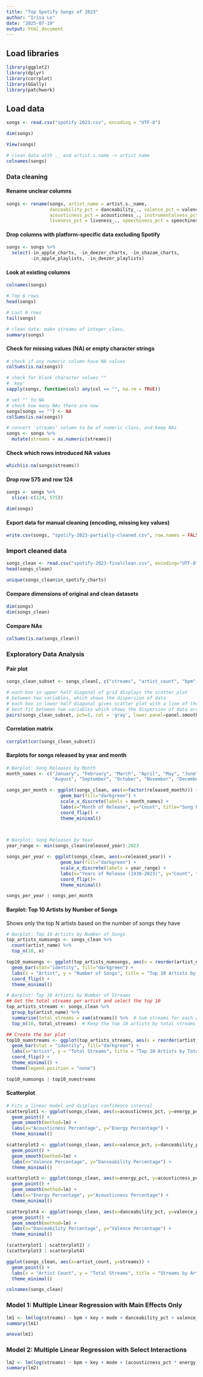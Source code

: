```yaml
---
title: "Top Spotify Songs of 2023"
author: "Irisa Le"
date: "2025-07-19"
output: html_document
---
```


## Load libraries
```r
library(ggplot2)
library(dplyr)
library(corrplot)
library(GGally)
library(patchwork)
```

## Load data
```r
songs <- read.csv("spotify-2023.csv", encoding = "UTF-8")
```

```r
dim(songs)
```

```r
View(songs)
```

```r
# clean data with ._ and artist.s.name -> artist name
colnames(songs)
```

### Data cleaning
#### Rename unclear columns
```r
songs <- rename(songs, artist_name = artist.s._name,
                danceability_pct = danceability_., valence_pct = valence_., energy_pct = energy_.,          
                acousticness_pct = acousticness_., instrumentalness_pct = instrumentalness_., 
                liveness_pct = liveness_., speechiness_pct = speechiness_.)
```

#### Drop columns with platform-specific data excluding Spotify
```r
songs <- songs %>%
  select(-in_apple_charts, -in_deezer_charts, -in_shazam_charts,
         -in_apple_playlists, -in_deezer_playlists)
```

#### Look at existing columns
```r
colnames(songs)
```

```r
# Top 6 rows
head(songs)
```

```r
# Last 6 rows
tail(songs)
```

```r
# clean data: make streams of integer class,
summary(songs)
```

#### Check for missing values (NA) or empty character strings
```r
# check if any numeric column have NA values
colSums(is.na(songs))
```

```r
# check for blank character values ""
# 'key'
sapply(songs, function(col) any(col == "", na.rm = TRUE))
```

```r
# set "" to NA
# check how many NAs there are now
songs[songs == ""] <- NA
colSums(is.na(songs))
```

```r
# convert 'streams' column to be of numeric class, and keep NAs
songs <- songs %>%
  mutate(streams = as.numeric(streams))
```

#### Check which rows introduced NA values
```r
which(is.na(songs$streams))
```

#### Drop row 575 and row 124
```r
songs <- songs %>%
  slice(-c(124, 575))
```

```r
dim(songs)
```

#### Export data for manual cleaning (encoding, missing key values)
```r
write.csv(songs, "spotify-2023-partially-cleaned.csv", row.names = FALSE)
```

### Import cleaned data
```r
songs_clean <- read.csv("spotify-2023-finalclean.csv", encoding="UTF-8")
head(songs_clean)
```

```r
unique(songs_clean$in_spotify_charts)
```

#### Compare dimensions of original and clean datasets
```r
dim(songs)
dim(songs_clean)
```

#### Compare NAs
```r
colSums(is.na(songs_clean))
```

### Exploratory Data Analysis
#### Pair plot
```r
songs_clean_subset <- songs_clean[, c("streams", "artist_count", "bpm", "danceability_pct", "energy_pct", "valence_pct", "acousticness_pct", "instrumentalness_pct", "liveness_pct", "speechiness_pct")]

# each box in upper half diagonal of grid displays the scatter plot
# between two variables, which shows the dispersion of data
# each box in lower half diagonal gives scatter plot with a line of the
# best fit between two variables which shows the dispersion of data around the line
pairs(songs_clean_subset, pch=1, col = 'gray', lower.panel=panel.smooth)
```

#### Correlation matrix
```r
corrplot(cor(songs_clean_subset))
```

#### Barplots for songs released by year and month
```r
# Barplot: Song Releases by Month
month_names <- c("January", "February", "March", "April", "May", "June", "July", 
                 "August", "September", "October", "November", "December")

songs_per_month <- ggplot(songs_clean, aes(x=factor(released_month))) +
                    geom_bar(fill="darkgreen") +
                    scale_x_discrete(labels = month_names) +
                    labs(x="Month of Release", y="Count", title="Song Releases by Month")  +
                    coord_flip() +
                    theme_minimal()
                    


# Barplot: Song Releases by Year
year_range <- min(songs_clean$released_year):2023

songs_per_year <- ggplot(songs_clean, aes(x=released_year)) +
                    geom_bar(fill="darkgreen") +
                    scale_x_discrete(labels = year_range) +
                    labs(x="Years of Release (1930-2023)", y="Count", title="Song Releases by Year") +
                    coord_flip()+
                    theme_minimal()

songs_per_year | songs_per_month
```

#### Barplot: Top 10 Artists by Number of Songs
Shows only the top N artists based on the number of songs they have
```r
# Barplot: Top 10 Artists by Number of Songs
top_artists_numsongs <- songs_clean %>%
  count(artist_name) %>%
  top_n(10, n)  

top10_numsongs <- ggplot(top_artists_numsongs, aes(x = reorder(artist_name, n), y = n)) +
  geom_bar(stat="identity", fill="darkgreen") +
  labs(x = "Artist", y = "Number of Songs", title = "Top 10 Artists by Number of Top Songs") +
  coord_flip() +  
  theme_minimal()

# Barplot: Top 10 Artists by Number of Streams
## Get the total streams per artist and select the top 10
top_artists_streams <- songs_clean %>%
  group_by(artist_name) %>%
  summarise(total_streams = sum(streams)) %>%  # Sum streams for each artist
  top_n(10, total_streams)  # Keep the top 10 artists by total streams

## Create the bar plot
top10_numstreams <- ggplot(top_artists_streams, aes(x = reorder(artist_name, total_streams), y = total_streams, fill = artist_name)) +
  geom_bar(stat = "identity", fill="darkgreen") +
  labs(x="Artist", y = "Total Streams", title = "Top 10 Artists by Total Streams") +
  coord_flip() +
  theme_minimal() +
  theme(legend.position = "none")

top10_numsongs | top10_numstreams
```

#### Scatterplot
```r
# Fits a linear model and displays confidence interval
scatterplot1 <- ggplot(songs_clean, aes(x=acousticness_pct, y=energy_pct)) +
  geom_point() +
  geom_smooth(method=lm) +
  labs(x="Acousticness Percentage", y="Energy Percentage") +
  theme_minimal()

scatterplot2 <- ggplot(songs_clean, aes(x=valence_pct, y=danceability_pct)) +
  geom_point() +
  geom_smooth(method=lm) +
  labs(x="Valence Percentage", y="Danceability Percentage") +
  theme_minimal()

scatterplot3 <- ggplot(songs_clean, aes(x=energy_pct, y=acousticness_pct)) +
  geom_point() +
  geom_smooth(method=lm) +
  labs(x="Energy Percentage", y="Acousticness Percentage") +
  theme_minimal()

scatterplot4 <- ggplot(songs_clean, aes(x=danceability_pct, y=valence_pct)) +
  geom_point() +
  geom_smooth(method=lm) +
  labs(x="Danceability Percentage", y="Valence Percentage") +
  theme_minimal()

(scatterplot1 | scatterplot2) / 
(scatterplot3 | scatterplot4)
```


```r
ggplot(songs_clean, aes(x=artist_count, y=streams)) +
  geom_point() +
  labs(x = "Artist Count", y = "Total Streams", title = "Streams by Artist Count") +
  theme_minimal()
```

```r
colnames(songs_clean)
```

### Model 1: Multiple Linear Regression with Main Effects Only
```r
lm1 <- lm(log(streams) ~ bpm + key + mode + danceability_pct + valence_pct + energy_pct + acousticness_pct + instrumentalness_pct + liveness_pct + speechiness_pct, data=songs_clean)
summary(lm1)
```

```r
anova(lm1)
```

### Model 2: Multiple Linear Regression with Select Interactions
```r
lm2 <- lm(log(streams) ~ bpm + key + mode + (acousticness_pct * energy_pct) + (valence_pct * danceability_pct) + (speechiness_pct:danceability_pct) + (valence_pct:energy_pct) + (bpm:energy_pct) + instrumentalness_pct + liveness_pct + speechiness_pct, data=songs_clean)
summary(lm2)
```



















